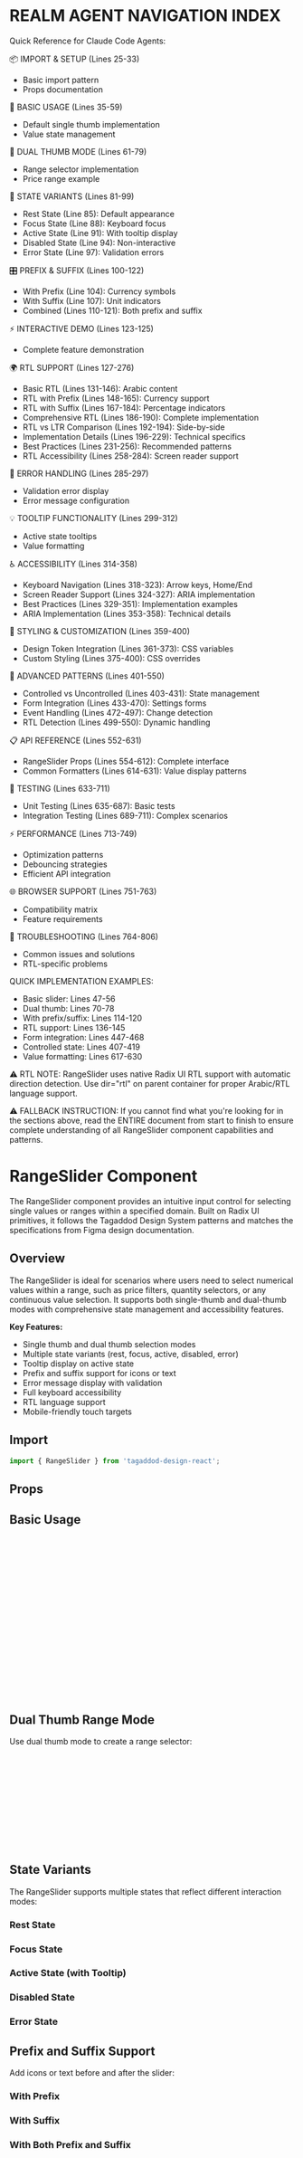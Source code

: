 
<Meta of={RangeSliderStories} />


REALM AGENT NAVIGATION INDEX
=============================
Quick Reference for Claude Code Agents:

📦 IMPORT & SETUP (Lines 25-33)
- Basic import pattern
- Props documentation

🎯 BASIC USAGE (Lines 35-59)
- Default single thumb implementation
- Value state management

🔄 DUAL THUMB MODE (Lines 61-79)
- Range selector implementation
- Price range example

🎨 STATE VARIANTS (Lines 81-99)
- Rest State (Line 85): Default appearance
- Focus State (Line 88): Keyboard focus
- Active State (Line 91): With tooltip display
- Disabled State (Line 94): Non-interactive
- Error State (Line 97): Validation errors

🎛️ PREFIX & SUFFIX (Lines 100-122)
- With Prefix (Line 104): Currency symbols
- With Suffix (Line 107): Unit indicators
- Combined (Lines 110-121): Both prefix and suffix

⚡ INTERACTIVE DEMO (Lines 123-125)
- Complete feature demonstration

🌍 RTL SUPPORT (Lines 127-276)
- Basic RTL (Lines 131-146): Arabic content
- RTL with Prefix (Lines 148-165): Currency support
- RTL with Suffix (Lines 167-184): Percentage indicators
- Comprehensive RTL (Lines 186-190): Complete implementation
- RTL vs LTR Comparison (Lines 192-194): Side-by-side
- Implementation Details (Lines 196-229): Technical specifics
- Best Practices (Lines 231-256): Recommended patterns
- RTL Accessibility (Lines 258-284): Screen reader support

🚨 ERROR HANDLING (Lines 285-297)
- Validation error display
- Error message configuration

💡 TOOLTIP FUNCTIONALITY (Lines 299-312)
- Active state tooltips
- Value formatting

♿ ACCESSIBILITY (Lines 314-358)
- Keyboard Navigation (Lines 318-323): Arrow keys, Home/End
- Screen Reader Support (Lines 324-327): ARIA implementation
- Best Practices (Lines 329-351): Implementation examples
- ARIA Implementation (Lines 353-358): Technical details

🎨 STYLING & CUSTOMIZATION (Lines 359-400)
- Design Token Integration (Lines 361-373): CSS variables
- Custom Styling (Lines 375-400): CSS overrides

🔧 ADVANCED PATTERNS (Lines 401-550)
- Controlled vs Uncontrolled (Lines 403-431): State management
- Form Integration (Lines 433-470): Settings forms
- Event Handling (Lines 472-497): Change detection
- RTL Detection (Lines 499-550): Dynamic handling

📋 API REFERENCE (Lines 552-631)
- RangeSlider Props (Lines 554-612): Complete interface
- Common Formatters (Lines 614-631): Value display patterns

🧪 TESTING (Lines 633-711)
- Unit Testing (Lines 635-687): Basic tests
- Integration Testing (Lines 689-711): Complex scenarios

⚡ PERFORMANCE (Lines 713-749)
- Optimization patterns
- Debouncing strategies
- Efficient API integration

🌐 BROWSER SUPPORT (Lines 751-763)
- Compatibility matrix
- Feature requirements

🔧 TROUBLESHOOTING (Lines 764-806)
- Common issues and solutions
- RTL-specific problems

QUICK IMPLEMENTATION EXAMPLES:
- Basic slider: Lines 47-56
- Dual thumb: Lines 70-78
- With prefix/suffix: Lines 114-120
- RTL support: Lines 136-145
- Form integration: Lines 447-468
- Controlled state: Lines 407-419
- Value formatting: Lines 617-630

⚠️ RTL NOTE:
RangeSlider uses native Radix UI RTL support with automatic direction detection. Use dir="rtl" on parent container for proper Arabic/RTL language support.

⚠️ FALLBACK INSTRUCTION:
If you cannot find what you're looking for in the sections above, 
read the ENTIRE document from start to finish to ensure complete 
understanding of all RangeSlider component capabilities and patterns.


# RangeSlider Component

The RangeSlider component provides an intuitive input control for selecting single values or ranges within a specified domain. Built on Radix UI primitives, it follows the Tagaddod Design System patterns and matches the specifications from Figma design documentation.

## Overview

The RangeSlider is ideal for scenarios where users need to select numerical values within a range, such as price filters, quantity selectors, or any continuous value selection. It supports both single-thumb and dual-thumb modes with comprehensive state management and accessibility features.

**Key Features:**
- Single thumb and dual thumb selection modes
- Multiple state variants (rest, focus, active, disabled, error)
- Tooltip display on active state
- Prefix and suffix support for icons or text
- Error message display with validation
- Full keyboard accessibility
- RTL language support
- Mobile-friendly touch targets

## Import

```jsx
import { RangeSlider } from 'tagaddod-design-react';
```

## Props

<ArgTypes of={RangeSlider} />

## Basic Usage

<Canvas of={RangeSliderStories.Default} />

```jsx
import { useState } from 'react';
import { RangeSlider } from 'tagaddod-design-react';

const BasicSlider = () => {
  const [value, setValue] = useState([50]);
  
  return (
    <RangeSlider
      type="single thumb"
      label="Volume"
      value={value}
      onValueChange={setValue}
      min={0}
      max={100}
      step={1}
      aria-label="Volume control"
    />
  );
};
```

## Dual Thumb Range Mode

Use dual thumb mode to create a range selector:

<Canvas of={RangeSliderStories.DualThumbRest} />

```jsx
const [priceRange, setPriceRange] = useState([25, 75]);

<RangeSlider
  type="dual thumb"
  label="Price Range"
  value={priceRange}
  onValueChange={setPriceRange}
  min={0}
  max={100}
  aria-label="Price range"
/>
```

## State Variants

The RangeSlider supports multiple states that reflect different interaction modes:

### Rest State
<Canvas of={RangeSliderStories.SingleThumbRest} />

### Focus State  
<Canvas of={RangeSliderStories.SingleThumbFocus} />

### Active State (with Tooltip)
<Canvas of={RangeSliderStories.SingleThumbActive} />

### Disabled State
<Canvas of={RangeSliderStories.SingleThumbDisabled} />

### Error State
<Canvas of={RangeSliderStories.SingleThumbError} />

## Prefix and Suffix Support

Add icons or text before and after the slider:

### With Prefix
<Canvas of={RangeSliderStories.WithPrefix} />

### With Suffix
<Canvas of={RangeSliderStories.WithSuffix} />

### With Both Prefix and Suffix
<Canvas of={RangeSliderStories.WithPrefixAndSuffix} />

```jsx
<RangeSlider
  type="single thumb"
  label="Price"
  prefix="$"
  suffix="USD"
  value={[50]}
/>
```

## Interactive Demo

<Canvas of={RangeSliderStories.InteractiveDemo} />

## RTL Language Support

The RangeSlider component provides comprehensive Right-to-Left (RTL) language support using Radix UI's native direction handling for optimal performance and user experience.

### Basic RTL Support

<Canvas of={RangeSliderStories.RTLExample} />

```jsx
// Basic RTL support with Arabic content
<div dir="rtl">
  <RangeSlider
    type="dual thumb"
    label="شريط التمرير للنطاق"
    value={[30, 70]}
    formatValue={(value) => `${value}%`}
    aria-label="نسبة التقدم"
  />
</div>
```

### RTL with Prefix Support

<Canvas of={RangeSliderStories.RTLWithPrefix} />

```jsx
// RTL slider with currency prefix
<div dir="rtl">
  <RangeSlider
    type="dual thumb"
    label="نطاق الراتب الشهري"
    prefix="ر.س"
    value={[3000, 8000]}
    min={1000}
    max={10000}
    aria-label="نطاق الراتب"
  />
</div>
```

### RTL with Suffix Support

<Canvas of={RangeSliderStories.RTLWithSuffix} />

```jsx
// RTL slider with percentage suffix
<div dir="rtl">
  <RangeSlider
    type="single thumb"
    label="مستوى الصوت"
    suffix="%"
    value={[75]}
    min={0}
    max={100}
    aria-label="التحكم في مستوى الصوت"
  />
</div>
```

### Comprehensive RTL Implementation

<Canvas of={RangeSliderStories.RTLComprehensiveDemo} />

This demonstrates the complete RTL implementation with proper range fill direction, intuitive mouse interaction, and correct prefix/suffix positioning.

### RTL vs LTR Comparison

<Canvas of={RangeSliderStories.RTLVsLTRComparison} />

**RTL Implementation Features:**

#### **✅ Native Radix UI Direction Support**
- Uses Radix UI's built-in `dir="rtl"` prop for optimal performance
- Proper range fill direction (right-to-left)
- Intuitive mouse interaction (moving right increases value)

#### **🎯 Correct Layout Behavior**
- **RTL Layout**: Suffix → Slider → Prefix
- **LTR Layout**: Prefix → Slider → Suffix
- Automatic layout switching based on `dir` attribute

#### **🔧 Technical Implementation**
```tsx
// Component automatically detects RTL context
<Slider.Root
  dir={isRTL ? 'rtl' : 'ltr'}  // Native Radix UI direction support
  // ... other props
>
```

```css
/* CSS handles prefix/suffix positioning */
:global([dir="rtl"]) .sliderContainer {
  flex-direction: row; /* Maintains proper order in RTL */
}
```

**RTL Considerations:**
- **Automatic Layout**: Proper text alignment and component positioning
- **Arabic Font Optimization**: Uses `Tajawal` font with optimized line-height (1.2 vs 1.5 for English)
- **Range Fill Direction**: Fills from right-to-left in RTL contexts
- **Mouse Interaction**: Natural interaction patterns (right = increase, left = decrease)
- **Performance**: Leverages native browser RTL behavior for optimal rendering

### RTL Best Practices

```jsx
// Recommended RTL implementation
const RTLSliderExample = () => {
  const [priceRange, setPriceRange] = useState([500, 1500]);
  
  return (
    <div dir="rtl">
      <RangeSlider
        type="dual thumb"
        label="نطاق السعر"
        prefix="ر.س"
        suffix="SAR"
        value={priceRange}
        onValueChange={setPriceRange}
        min={100}
        max={2000}
        step={50}
        formatValue={(value) => value.toLocaleString('ar-SA')}
        aria-label="نطاق الأسعار بالريال السعودي"
      />
    </div>
  );
};
```

### RTL Accessibility

The RTL implementation maintains full accessibility compliance:

```jsx
// RTL with proper accessibility
<RangeSlider
  type="dual thumb"
  label="نطاق الراتب"
  prefix="ر.س"
  value={[3000, 7000]}
  aria-label="اختيار نطاق الراتب الشهري"
  aria-describedby="salary-help"
  dir="rtl"
/>
<div id="salary-help" style={{ textAlign: 'right' }}>
  استخدم الأسهم أو اسحب لتحديد النطاق المطلوب
</div>
```

**RTL Accessibility Features:**
- Proper ARIA labels in Arabic
- Right-to-left text alignment for labels and descriptions
- Maintained keyboard navigation (arrows work intuitively)
- Screen reader support with Arabic content
- Consistent focus management in RTL layouts

## Error Handling

Display validation errors with proper messaging:

```jsx
<RangeSlider
  type="single thumb"
  state="error"
  label="Invalid Range"
  errorMessage="Value must be between 10 and 90"
  value={[95]}
/>
```

## Tooltip Functionality

Tooltips automatically appear during active state to show current values:

```jsx
<RangeSlider
  type="single thumb"
  state="active"
  label="Volume"
  value={[75]}
  formatValue={(value) => `${value}%`}
  showTooltip={true}
/>
```

## Accessibility

The RangeSlider component implements comprehensive accessibility features:

### Keyboard Navigation
- **Arrow Keys**: Increment/decrement by step value
- **Home**: Move to minimum value
- **End**: Move to maximum value
- **Page Up/Page Down**: Increment/decrement by larger steps

### Screen Reader Support
- Proper ARIA labels and roles
- Value announcements on change
- Range descriptions for dual-thumb sliders

### Best Practices

```jsx
// Single value slider
<RangeSlider
  type="single thumb"
  aria-label="Volume level"
  label="Volume"
  value={[65]}
  onValueChange={setVolume}
  formatValue={(value) => `${value}%`}
/>

// Range slider with descriptive labels
<RangeSlider
  type="dual thumb"
  aria-label="Price range"
  label="Price Range"
  value={[40, 90]}
  onValueChange={setPriceRange}
  formatValue={(value) => `$${value}`}
/>
```

### ARIA Implementation
- `aria-label`: Describes the slider's purpose
- `role="slider"`: Identifies the control type
- `aria-valuemin/aria-valuemax`: Communicates the value range
- `aria-valuenow`: Current value for screen readers

## Styling and Customization

### Design Token Integration

The component uses the following design tokens for consistent brand appearance:

| Variable | Purpose | Default Value |
|----------|---------|---------------|
| `--t-color-fill-brand-primary` | Thumb and range fill | #3959fe |
| `--t-color-border-secondary` | Track background | #e0e2e6 |
| `--t-color-text-primary` | Label text | #16161d |
| `--t-color-text-disabled` | Disabled text | #adafbd |
| `--t-color-fill-critical` | Error state | #d51e25 |
| `--t-space-*` | Spacing and padding | Layout spacing |

### Custom Styling

```jsx
// Apply custom class for styling
<RangeSlider 
  className="custom-slider"
  type="single thumb"
  label="Custom Styled"
  value={[45]}
/>
```

```css
/* Custom CSS overrides */
.custom-slider {
  /* Customize container */
}

.custom-slider .root {
  /* Customize slider root */
}

.custom-slider .thumb {
  /* Customize thumb appearance */
}
```

## Advanced Usage Patterns

### Controlled vs Uncontrolled

```jsx
// Controlled (recommended for forms)
const ControlledSlider = () => {
  const [value, setValue] = useState([50]);
  
  return (
    <RangeSlider
      type="single thumb"
      label="Controlled"
      value={value}
      onValueChange={setValue}
      aria-label="Controlled slider"
    />
  );
};

// Uncontrolled (simple cases)
const UncontrolledSlider = () => (
  <RangeSlider
    type="single thumb"
    label="Uncontrolled"
    defaultValue={[25]}
    onValueChange={(value) => console.log('Value:', value)}
    aria-label="Uncontrolled slider"
  />
);
```

### Form Integration

```jsx
const SettingsForm = () => {
  const [settings, setSettings] = useState({
    volume: [75],
    priceRange: [100, 500]
  });
  
  const updateSetting = (key, value) => {
    setSettings(prev => ({ ...prev, [key]: value }));
  };
  
  return (
    <form>
      <RangeSlider
        type="single thumb"
        label="Volume"
        value={settings.volume}
        onValueChange={(value) => updateSetting('volume', value)}
        formatValue={(value) => `${value}%`}
        aria-label="Volume level"
      />
      
      <RangeSlider
        type="dual thumb"
        label="Price Range"
        value={settings.priceRange}
        onValueChange={(value) => updateSetting('priceRange', value)}
        min={0}
        max={1000}
        formatValue={(value) => `$${value}`}
        aria-label="Price filter range"
      />
    </form>
  );
};
```

### Event Handling

```jsx
const EventHandlingExample = () => {
  const [value, setValue] = useState([50]);
  const [isChanging, setIsChanging] = useState(false);
  
  return (
    <RangeSlider
      type="single thumb"
      label="Event Handling"
      value={value}
      onValueChange={(newValue) => {
        setValue(newValue);
        setIsChanging(true);
      }}
      onValueCommit={(finalValue) => {
        setIsChanging(false);
        // Save to server, trigger analytics, etc.
        console.log('Final value:', finalValue);
      }}
      aria-label="Event handling example"
    />
  );
};
```

### RTL Detection and Handling

```jsx
const RTLAwareSlider = () => {
  const [value, setValue] = useState([25, 75]);
  const [isRTL, setIsRTL] = useState(false);
  
  // Detect RTL context
  useEffect(() => {
    const detectRTL = () => {
      if (typeof document === 'undefined') return false;
      
      // Check dir attribute on html, body, or closest parent
      const htmlDir = document.documentElement.dir;
      const bodyDir = document.body.dir;
      
      return htmlDir === 'rtl' || bodyDir === 'rtl';
    };
    
    setIsRTL(detectRTL());
    
    // Listen for direction changes
    const observer = new MutationObserver(() => {
      setIsRTL(detectRTL());
    });
    
    observer.observe(document.documentElement, {
      attributes: true,
      attributeFilter: ['dir']
    });
    
    return () => observer.disconnect();
  }, []);
  
  return (
    <div dir={isRTL ? 'rtl' : 'ltr'}>
      <RangeSlider
        type="dual thumb"
        label={isRTL ? "نطاق السعر" : "Price Range"}
        prefix={isRTL ? "ر.س" : "$"}
        suffix={isRTL ? "SAR" : "USD"}
        value={value}
        onValueChange={setValue}
        formatValue={(val) => 
          isRTL ? val.toLocaleString('ar-SA') : val.toLocaleString('en-US')
        }
        aria-label={isRTL ? "نطاق الأسعار" : "Price range selector"}
      />
    </div>
  );
};
```

## Component API Reference

### RangeSlider Props

```typescript
interface RangeSliderProps {
  /** The controlled value of the slider */
  value?: number[];
  
  /** The default value when initially rendered */
  defaultValue?: number[];
  
  /** Event handler called when the value changes */
  onValueChange?: (value: number[]) => void;
  
  /** Event handler called when interaction ends */
  onValueCommit?: (value: number[]) => void;
  
  /** Minimum value (default: 0) */
  min?: number;
  
  /** Maximum value (default: 100) */
  max?: number;
  
  /** Step increment (default: 1) */
  step?: number;
  
  /** Type of slider - single or dual thumb */
  type?: 'single thumb' | 'dual thumb';
  
  /** Current state of the slider */
  state?: 'rest' | 'focus' | 'active' | 'disabled' | 'error';
  
  /** Whether the slider is disabled */
  disabled?: boolean;
  
  /** Text label displayed above the slider */
  label?: string;
  
  /** Content to display before the slider */
  prefix?: React.ReactNode;
  
  /** Content to display after the slider */
  suffix?: React.ReactNode;
  
  /** Error message to display below the slider */
  errorMessage?: string;
  
  /** Custom formatter for displaying values in tooltip */
  formatValue?: (value: number) => string;
  
  /** Aria label for accessibility */
  'aria-label'?: string;
  
  /** Whether to show tooltip on active state */
  showTooltip?: boolean;
  
  /** Additional class names */
  className?: string;
}
```

### Common Value Formatters

```jsx
// Percentage
formatValue={(value) => `${value}%`}

// Currency
formatValue={(value) => `$${value.toLocaleString()}`}

// Temperature
formatValue={(value) => `${value}°C`}

// Time duration
formatValue={(value) => `${Math.floor(value / 60)}:${(value % 60).toString().padStart(2, '0')}`}

// File size
formatValue={(value) => `${(value / 1024).toFixed(1)} KB`}
```

## Testing

### Unit Testing Examples

```jsx
import { render, screen, fireEvent } from '@testing-library/react';
import { RangeSlider } from 'tagaddod-design-react';

test('renders slider with correct initial value', () => {
  render(
    <RangeSlider 
      type="single thumb"
      defaultValue={[25]} 
      aria-label="Test slider" 
    />
  );
  
  const slider = screen.getByRole('slider');
  expect(slider).toHaveAttribute('aria-valuenow', '25');
});

test('calls onValueChange when slider moves', () => {
  const handleChange = jest.fn();
  
  render(
    <RangeSlider 
      type="single thumb"
      defaultValue={[50]} 
      onValueChange={handleChange}
      aria-label="Test slider"
    />
  );
  
  const slider = screen.getByRole('slider');
  fireEvent.keyDown(slider, { key: 'ArrowRight' });
  
  expect(handleChange).toHaveBeenCalledWith([51]);
});

test('respects min and max boundaries', () => {
  render(
    <RangeSlider 
      type="single thumb"
      min={10}
      max={90}
      defaultValue={[50]}
      aria-label="Bounded slider"
    />
  );
  
  const slider = screen.getByRole('slider');
  expect(slider).toHaveAttribute('aria-valuemin', '10');
  expect(slider).toHaveAttribute('aria-valuemax', '90');
});
```

### Integration Testing

```jsx
test('dual thumb slider with proper ranges', () => {
  const handleChange = jest.fn();
  
  render(
    <RangeSlider 
      type="dual thumb"
      defaultValue={[25, 75]} 
      onValueChange={handleChange}
      aria-label="Range slider"
    />
  );
  
  const sliders = screen.getAllByRole('slider');
  expect(sliders).toHaveLength(2);
  
  // Test range constraints
  fireEvent.keyDown(sliders[0], { key: 'ArrowRight' });
  expect(handleChange).toHaveBeenCalledWith([26, 75]);
});
```

## Performance Considerations

- **Controlled Updates**: Use `onValueCommit` for expensive operations instead of `onValueChange`
- **Debouncing**: Consider debouncing API calls triggered by slider changes
- **Value Formatting**: Memoize complex `formatValue` functions to prevent unnecessary re-renders

```jsx
// Efficient pattern for API integration
const OptimizedSlider = () => {
  const [value, setValue] = useState([50]);
  const [debouncedValue, setDebouncedValue] = useState([50]);
  
  // Debounce API calls
  useEffect(() => {
    const timer = setTimeout(() => {
      setDebouncedValue(value);
    }, 300);
    
    return () => clearTimeout(timer);
  }, [value]);
  
  // Only trigger API call on debounced value
  useEffect(() => {
    // API call with debouncedValue
  }, [debouncedValue]);
  
  return (
    <RangeSlider
      type="single thumb"
      label="Optimized"
      value={value}
      onValueChange={setValue}
      aria-label="Optimized slider"
    />
  );
};
```

## Browser Support

- **Chrome**: 88+
- **Firefox**: 85+
- **Safari**: 14+
- **Edge**: 88+

**Features used:**
- CSS Grid and Flexbox for layout
- CSS custom properties for theming
- Touch events for mobile interaction
- Modern JavaScript features (optional chaining, nullish coalescing)

## Troubleshooting

### Common Issues

**Slider not responding to keyboard input:**
- Ensure the slider has focus (click on it first)
- Verify `aria-label` is provided for proper accessibility
- Check that `disabled` prop is not set to `true`

**Values not updating correctly:**
- Use controlled pattern with `value` and `onValueChange`
- Ensure state updates are not being blocked
- Check for conflicts with `defaultValue` when using controlled mode

**State not reflecting correctly:**
- Verify the `state` prop matches expected values
- Check that `disabled` prop is properly coordinated with state
- Ensure error messages are displayed when `state="error"`

**Styling inconsistencies:**
- Verify all required design tokens are available
- Check for CSS specificity conflicts
- Ensure proper theme context is provided

**RTL layout issues:**
- Confirm `dir="rtl"` is set on appropriate parent element
- Verify the component uses Radix UI's native `dir` prop (not CSS-only solutions)
- Check that range fill direction flows right-to-left correctly
- Ensure prefix/suffix positioning follows RTL layout (suffix → slider → prefix)
- Verify mouse interaction is intuitive (moving right increases value)
- Confirm text content uses appropriate fonts for Arabic/RTL languages

**RTL range fill not working correctly:**
- Ensure you're using the native Radix UI `dir` prop implementation
- Avoid conflicting CSS `direction: rtl` rules that can interfere with Radix UI
- Check that `flex-direction: row` is used for the slider container in RTL
- Verify the component properly detects RTL context through `dir` attribute detection

**RTL prefix/suffix positioning wrong:**
- Confirm the CSS uses `flex-direction: row` (not `row-reverse`) for RTL contexts
- Check that the `dir="rtl"` attribute is properly set on parent container
- Verify no conflicting CSS is overriding the RTL layout rules
